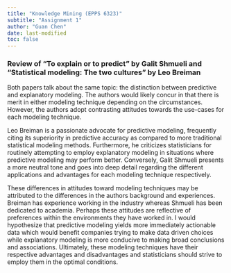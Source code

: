 ```yaml
---
title: "Knowledge Mining (EPPS 6323)"
subtitle: "Assignment 1"
author: "Guan Chen"
date: last-modified
toc: false
---
```


### Review of "To explain or to predict" by Galit Shmueli and "Statistical modeling: The two cultures" by Leo Breiman

Both papers talk about the same topic: the distinction between predictive and explanatory modeling. The authors would likely concur in that there is merit in either modeling technique depending on the circumstances. However, the authors adopt contrasting attitudes towards the use-cases for each modeling technique.

Leo Breiman is a passionate advocate for predictive modeling, frequently citing its superiority in predictive accuracy as compared to more traditional statistical modeling methods. Furthermore, he criticizes statisticians for routinely attempting to employ explanatory modeling in situations where predictive modeling may perform better. Conversely, Galit Shmueli presents a more neutral tone and goes into deep detail regarding the different applications and advantages for each modeling technique respectively.

These differences in attitudes toward modeling techniques may be attributed to the differences in the authors background and experiences. Breiman has experience working in the industry whereas Shmueli has been dedicated to academia. Perhaps these attitudes are reflective of preferences within the environments they have worked in. I would hypothesize that predictive modeling yields more immediately actionable data which would benefit companies trying to make data driven choices while explanatory modeling is more conducive to making broad conclusions and associations. Ultimately, these modeling techniques have their respective advantages and disadvantages and statisticians should strive to employ them in the optimal conditions.
